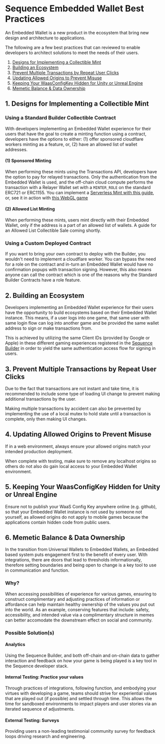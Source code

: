 # Sequence Embedded Wallet Best Practices

An Embedded Wallet is a new product in the ecosystem that bring new design and architecture to applications. 

The following are a few best practices that can reviewed to enable developers to architect solutions to meet the needs of their users.

1. [Designs for Implementing a Collectible Mint](/solutions/wallets/embedded-wallet/best-practices#1-designs-for-implementing-a-collectible-mint)
2. [Building an Ecosystem](/solutions/wallets/embedded-wallet/best-practices#2-building-an-ecosystem)
3. [Prevent Multiple Transactions by Repeat User Clicks](/solutions/wallets/embedded-wallet/best-practices#3-prevent-multiple-transactions-by-repeat-user-clicks)
4. [Updating Allowed Origins to Prevent Misuse](/solutions/wallets/embedded-wallet/best-practices#4-updating-allowed-origins-to-prevent-misuse)
5. [Keeping Your WaasConfigKey Hidden for Unity or Unreal Engine](/solutions/wallets/embedded-wallet/best-practices#5-keeping-your-waasconfigkey-hidden-for-unity-or-unreal-engine)
6. [Memetic Balance & Data Ownership](/solutions/wallets/embedded-wallet/best-practices#6-memetic-balance--data-ownership)

## 1. Designs for Implementing a Collectible Mint

### Using a Standard Builder Collectible Contract
With developers implementing an Embedded Wallet experience for their users that have the goal to create a minting function using a contract, developers have the options to either: (1) offer sponsored cloudflare workers minting as a feature, or, (2) have an allowed list of wallet addresses. 

#### (1) Sponsored Minting
When performing these mints using the Transactions API, developers have the option to pay for relayed transactions. Only the authentication from the Embedded Wallet is used, and the off-chain cloud compute performs the transaction with a Relayer Wallet set with a `MINTER_ROLE` on the standard ERC721 or ERC1155. You can implement a [Serverless Mint with this guide](/guides/mint-collectibles-serverless), or, see it in action with [this WebGL game](https://0xsequence.github.io/waas-airplane-demo/)

#### (2) Allowed List Minting
When performing these mints, users mint directly with their Embedded Wallet, only if the address is a part of an allowed list of wallets. A guide for an Allowed List Collectible Sale coming shortly.

### Using a Custom Deployed Contract
If you want to bring your own contract to deploy with the Builder, you wouldn't need to implement a cloudflare worker. You can bypass the need for a role on the contract and in-turn an Embedded Wallet would have no confirmation popups with transaction signing. However, this also means anyone can call the contract which is one of the reasons why the Standard Builder Contracts have a role feature.

## 2. Building an Ecosystem

Developers implementing an Embedded Wallet experience for their users have the opportunity to build ecosystems based on their Embedded Wallet instance. This means, if a user logs into one game, that same user with same login flow can log into another game and be provided the same wallet address to sign or make transactions from.

This is achieved by utilizing the same Client IDs (provided by Google or Apple) in these different gaming experiences registered in the [Sequence Builder](https://sequence.build) in order to yield the same authentication access flow for signing in users.

## 3. Prevent Multiple Transactions by Repeat User Clicks

Due to the fact that transactions are not instant and take time, it is recommended to include some type of loading UI change to prevent making additional transactions by the user. 

Making multiple transactions by accident can also be prevented by implementing the use of a local mutex to hold state until a transaction is complete, only then making UI changes.

## 4. Updating Allowed Origins to Prevent Misuse

If in a web environment, always ensure your allowed origins match your intended production deployment. 

When complete with testing, make sure to remove any localhost origins so others do not also do gain local access to your Embedded Wallet environment.

## 5. Keeping Your WaasConfigKey Hidden for Unity or Unreal Engine

Ensure not to publish your WaaS Config Key anywhere online (e.g. github), so that your Embedded Wallet instance is not used by someone not yourself, as allowed origins do not apply to mobile games because the applications contain hidden code from public users.

## 6. Memetic Balance & Data Ownership

In the transition from Universal Wallets to Embedded Wallets, an Embedded based system puts engagement first to the benefit of every user. With integrations, there are doors that lead to thresholds informationally, therefore setting boundaries and being open to change is a key tool to use in communication and function. 

### Why? 
When accessing possibilities of experience for various games, ensuring to construct complimentary and adjusting practices of information or affordance can help maintain healthy ownership of the values you put out into the world. As an example, conserving features that include: safety, accessibility, and intended value via a complimentary structure in memes can better accomodate the downstream effect on social and community.

### Possible Solution(s)

#### Analytics
Using the Sequence Builder, and both off-chain and on-chain data to gather interaction and feedback on how your game is being played is a key tool in the Sequence developer stack.

#### Internal Testing: Practice your values
Through practices of integrations, following function, and embodying your virtues with developing a game, teams should strive for experiential values that are played out (if possible) and settled through time. This allows the time for sandboxed environments to impact players and user stories via an iterated sequence of adjustments.

#### External Testing: Surveys
Providing users a non-leading testimonial community survey for feedback loops driving research and engineering.